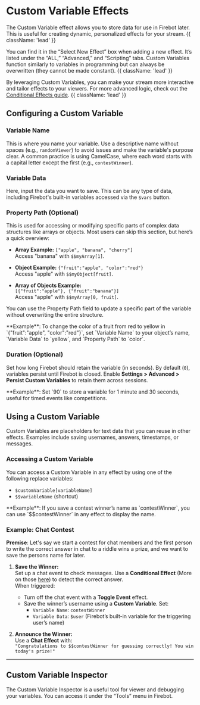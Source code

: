 # **Custom Variable Effects**

The Custom Variable effect allows you to store data for use in Firebot later. This is useful for creating dynamic, personalized effects for your stream.  {{ className: 'lead' }}

You can find it in the “Select New Effect” box when adding a new effect. It’s listed under the “ALL,” “Advanced,” and “Scripting” tabs. Custom Variables function similarly to variables in programming but can always be overwritten (they cannot be made constant).  {{ className: 'lead' }}

By leveraging Custom Variables, you can make your stream more interactive and tailor effects to your viewers. For more advanced logic, check out the [Conditional Effects guide](/v5/guides/conditional-effects). {{ className: 'lead' }}

## **Configuring a Custom Variable**

### **Variable Name**
This is where you name your variable. Use a descriptive name without spaces (e.g., `randomViewer`) to avoid issues and make the variable's purpose clear. A common practice is using CamelCase, where each word starts with a capital letter except the first (e.g., `contestWinner`).

### **Variable Data**
Here, input the data you want to save. This can be any type of data, including Firebot's built-in variables accessed via the `$vars` button.

### **Property Path (Optional)**
This is used for accessing or modifying specific parts of complex data structures like arrays or objects. Most users can skip this section, but here’s a quick overview:

- **Array Example:** `["apple", "banana", "cherry"]`  
  Access "banana" with `$$myArray[1]`.

- **Object Example:** `{"fruit":"apple", "color":"red"}`  
  Access "apple" with `$$myObject[fruit]`.

- **Array of Objects Example:**  
  `[{"fruit":"apple"}, {"fruit":"banana"}]`  
  Access "apple" with `$$myArray[0, fruit]`.

You can use the Property Path field to update a specific part of the variable without overwriting the entire structure.

<Note type="info">
    **Example**: To change the color of a fruit from red to yellow in `{"fruit":"apple", "color":"red"}`, set `Variable Name` to your object’s name, `Variable Data` to `yellow`, and `Property Path` to `color`.
</Note>

### **Duration (Optional)**
Set how long Firebot should retain the variable (in seconds). By default (`0`), variables persist until Firebot is closed. Enable **Settings > Advanced > Persist Custom Variables** to retain them across sessions.

<Note type="info">
    **Example**: Set `90` to store a variable for 1 minute and 30 seconds, useful for timed events like competitions.
</Note>

## **Using a Custom Variable**

Custom Variables are placeholders for text data that you can reuse in other effects. Examples include saving usernames, answers, timestamps, or messages.

### **Accessing a Custom Variable**
You can access a Custom Variable in any effect by using one of the following replace variables:
- `$customVariable[variableName]`
- `$$variableName` (shortcut)

<Note type="info">
    **Example**: If you save a contest winner’s name as `contestWinner`, you can use `$$contestWinner` in any effect to display the name.
</Note>

### Example: Chat Contest

**Premise**: Let's say we start a contest for chat members and the first person to write the correct answer in chat to a riddle wins a prize, and we want to save the persons name for later.

1. **Save the Winner:**  
   Set up a chat event to check messages. Use a **Conditional Effect** (More on those [here](/v5/guides/conditional-effects)) to detect the correct answer.<br />When triggered:
   - Turn off the chat event with a **Toggle Event** effect.
   - Save the winner’s username using a **Custom Variable**. Set:
     - `Variable Name`: `contestWinner`
     - `Variable Data`: `$user` (Firebot’s built-in variable for the triggering user’s name)

2. **Announce the Winner:**  
   Use a **Chat Effect** with:  
   `"Congratulations to $$contestWinner for guessing correctly! You win today's prize!"`

---

## **Custom Variable Inspector**

The Custom Variable Inspector is a useful tool for viewer and debugging your variables. You can access it under the “Tools” menu in Firebot.

